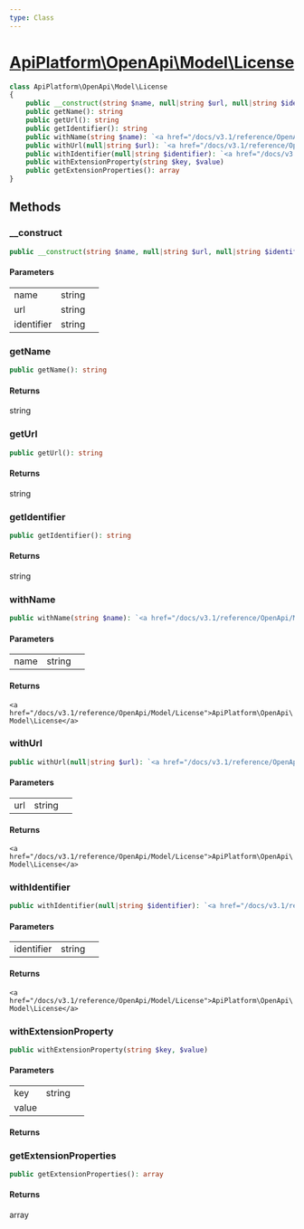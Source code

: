 ```yaml
---
type: Class
---
```


# [ApiPlatform\OpenApi\Model\License](/docs/v3.1/reference/OpenApi/Model/License)



```php
class ApiPlatform\OpenApi\Model\License
{
    public __construct(string $name, null|string $url, null|string $identifier)
    public getName(): string
    public getUrl(): string
    public getIdentifier(): string
    public withName(string $name): `<a href="/docs/v3.1/reference/OpenApi/Model/License">ApiPlatform\OpenApi\Model\License</a>`
    public withUrl(null|string $url): `<a href="/docs/v3.1/reference/OpenApi/Model/License">ApiPlatform\OpenApi\Model\License</a>`
    public withIdentifier(null|string $identifier): `<a href="/docs/v3.1/reference/OpenApi/Model/License">ApiPlatform\OpenApi\Model\License</a>`
    public withExtensionProperty(string $key, $value)
    public getExtensionProperties(): array
}
```
## Methods

### __construct



```php
public __construct(string $name, null|string $url, null|string $identifier)
```

#### Parameters

<table><tbody>
<tr><td>name</td><td>string</td><td></td></tr><tr><td>url</td><td>string</td><td></td></tr><tr><td>identifier</td><td>string</td><td></td></tr>
</tbody>
</table>

### getName



```php
public getName(): string
```

#### Returns

string

### getUrl



```php
public getUrl(): string
```

#### Returns

string

### getIdentifier



```php
public getIdentifier(): string
```

#### Returns

string

### withName



```php
public withName(string $name): `<a href="/docs/v3.1/reference/OpenApi/Model/License">ApiPlatform\OpenApi\Model\License</a>`
```

#### Parameters

<table><tbody>
<tr><td>name</td><td>string</td><td></td></tr>
</tbody>
</table>

#### Returns

`<a href="/docs/v3.1/reference/OpenApi/Model/License">ApiPlatform\OpenApi\Model\License</a>`

### withUrl



```php
public withUrl(null|string $url): `<a href="/docs/v3.1/reference/OpenApi/Model/License">ApiPlatform\OpenApi\Model\License</a>`
```

#### Parameters

<table><tbody>
<tr><td>url</td><td>string</td><td></td></tr>
</tbody>
</table>

#### Returns

`<a href="/docs/v3.1/reference/OpenApi/Model/License">ApiPlatform\OpenApi\Model\License</a>`

### withIdentifier



```php
public withIdentifier(null|string $identifier): `<a href="/docs/v3.1/reference/OpenApi/Model/License">ApiPlatform\OpenApi\Model\License</a>`
```

#### Parameters

<table><tbody>
<tr><td>identifier</td><td>string</td><td></td></tr>
</tbody>
</table>

#### Returns

`<a href="/docs/v3.1/reference/OpenApi/Model/License">ApiPlatform\OpenApi\Model\License</a>`

### withExtensionProperty



```php
public withExtensionProperty(string $key, $value)
```

#### Parameters

<table><tbody>
<tr><td>key</td><td>string</td><td></td></tr><tr><td>value</td><td></td><td></td></tr>
</tbody>
</table>

#### Returns



### getExtensionProperties



```php
public getExtensionProperties(): array
```

#### Returns

array
